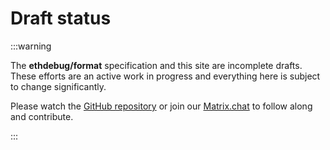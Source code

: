# Draft status

:::warning

The **ethdebug/format** specification and this site are incomplete drafts.
These efforts are an active work in progress and everything here is subject to
change significantly.

Please watch the [GitHub repository](https://github.com/ethdebug/format) or
join our [Matrix.chat](https://matrix.to/#/#ethdebug:matrix.org) to follow
along and contribute.

:::
